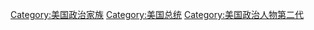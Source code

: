 [[Category:美国政治家族|Category:美国政治家族]]
[[Category:美国总统|Category:美国总统]]
[[Category:美国政治人物第二代|Category:美国政治人物第二代]]